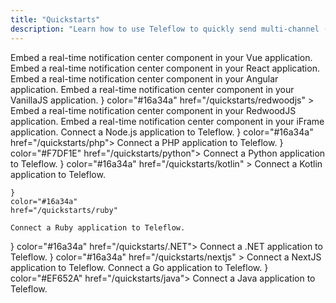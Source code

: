 ```yaml
---
title: "Quickstarts"
description: "Learn how to use Teleflow to quickly send multi-channel (SMS, Email, Chat, Push) notifications with any language/framework of your choice."
---
```


<CardGroup cols={3}>
  <Card title="Vue" icon="vuejs" color="#47BA87" href="/quickstarts/vue">
    Embed a real-time notification center component in your Vue application.
  </Card>
  <Card title="React" icon="react" color="#00D7FE" href="/quickstarts/react">
    Embed a real-time notification center component in your React application.
  </Card>
  <Card
    title="Angular"
    icon="angular"
    color="#BC002C"
    href="/quickstarts/angular"
  >
    Embed a real-time notification center component in your Angular application.
  </Card>
  <Card
    title="VanillaJS"
    icon="js"
    color="#F7DF1E"
    href="/quickstarts/vanillajs"
  >
    Embed a real-time notification center component in your VanillaJS
    application.
  </Card>
  <Card
    title="RedwoodJS"
    icon={
      <svg
        xmlns="http://www.w3.org/2000/svg"
        width="25"
        height="23"
        viewBox="0 0 256 277"
      >
        <path
          fill="#FFF"
          d="M112.39 3.928C101.983 9.164 80.046 19.36 68.16 27.493c-11.885 8.134-10.407 15.711-15.61 20.948c-5.203 5.237-20.814 18.329-31.22 26.184c-10.407 7.855-7.806 28.803-10.407 36.658c-2.602 7.855-7.806 26.184-10.407 34.04c-2.602 7.855 5.203 18.329 10.407 28.802c5.203 10.474 18.211 39.277 23.415 49.75c5.203 10.474 20.813 5.237 33.822 15.71c13.009 10.475 31.22 23.568 44.229 31.423c13.008 7.855 18.212 7.855 31.22 0c13.009-7.855 31.22-20.948 44.23-31.422c13.008-10.474 28.618-5.237 33.822-15.71c5.203-10.474 18.211-39.277 23.415-49.75c5.203-10.474 13.008-20.948 10.406-28.803c-2.602-7.856-7.804-26.185-10.406-34.04c-2.602-7.855 0-28.803-10.407-36.658s-22.487-17.857-31.22-26.184c-8.734-8.327-5.204-13.092-15.61-20.948c-10.407-7.855-33.823-18.329-44.23-23.565c-10.406-5.237-20.813-5.237-31.22 0Z"
        />
        <path
          fill="#BF4722"
          d="m75.644 49.319l48.694 33.238a6.886 6.886 0 0 0 3.7 1.155a6.665 6.665 0 0 0 3.7-1.155l48.73-33.35a6.65 6.65 0 0 0 2.748-5.947a6.633 6.633 0 0 0-3.672-5.418L130.85 13.733a6.692 6.692 0 0 0-5.846 0l-48.546 24.11a6.633 6.633 0 0 0-3.707 5.5a6.649 6.649 0 0 0 2.893 5.976Zm68.933 43.671a6.721 6.721 0 0 0 2.886 5.515l39.037 26.68a6.55 6.55 0 0 0 8.103-.522l32.746-29.288a6.654 6.654 0 0 0 2.213-5.156a6.648 6.648 0 0 0-2.509-5.017L195.787 60.2a6.623 6.623 0 0 0-7.844-.298l-40.48 27.686a6.72 6.72 0 0 0-2.886 5.403Zm-97.09 36.293a6.696 6.696 0 0 1 2.182 5.627a6.524 6.524 0 0 1-3.293 5.068l-23.31 13.973a6.586 6.586 0 0 1-7.5-.512a6.698 6.698 0 0 1-2.195-7.238l8.621-27.127a6.607 6.607 0 0 1 4.551-4.397a6.406 6.406 0 0 1 6.143 1.453l14.8 13.153Zm126.432 2.832l-42.144-28.84a6.622 6.622 0 0 0-7.4 0l-42.145 28.84a6.754 6.754 0 0 0-2.886 5.068a6.88 6.88 0 0 0 2.22 5.44l42.108 37.672a6.597 6.597 0 0 0 4.403 1.677a6.63 6.63 0 0 0 4.403-1.677l42.107-37.672a6.73 6.73 0 0 0 2.183-5.44a6.606 6.606 0 0 0-2.849-5.068Zm-112.41-7.452L28.802 95.375a6.804 6.804 0 0 1-2.22-5.254a6.574 6.574 0 0 1 2.478-5.03l31.266-25.152a6.696 6.696 0 0 1 7.882-.298l40.442 27.685a6.682 6.682 0 0 1 3.01 5.59a6.682 6.682 0 0 1-3.01 5.589l-39 26.68a6.624 6.624 0 0 1-8.14-.522Zm167.95 42.069l-33.302-19.935a6.55 6.55 0 0 0-7.77.745l-40.702 36.33a6.696 6.696 0 0 0-2.13 6.13a6.66 6.66 0 0 0 4.055 5.05l56.463 22.878a6.333 6.333 0 0 0 2.442.485c2.621.008 5-1.54 6.069-3.95l17.501-39.2c1.425-3.102.29-6.787-2.627-8.533Zm4.624-47.658l8.622 27.127h-.074a6.71 6.71 0 0 1-.975 5.958a6.61 6.61 0 0 1-5.353 2.724a6.478 6.478 0 0 1-3.367-.932l-23.348-13.973a6.489 6.489 0 0 1-3.182-5.068a6.62 6.62 0 0 1 2.183-5.627l14.8-13.19a6.59 6.59 0 0 1 6.143-1.454a6.72 6.72 0 0 1 4.551 4.435Zm-123.51 70.91a6.66 6.66 0 0 0-2.109-6.111l-40.701-36.331a6.55 6.55 0 0 0-7.77-.745L26.69 166.732c-2.883 1.754-4.024 5.392-2.664 8.496l17.539 39.2c1.453 3.268 5.21 4.798 8.51 3.465l56.427-22.88a6.659 6.659 0 0 0 4.07-5.03Zm19.98 11.178l45.29 18.333a6.665 6.665 0 0 1 3.997 5.44a6.614 6.614 0 0 1-2.813 6.223l-45.326 31.488a6.551 6.551 0 0 1-3.7 1.191a6.682 6.682 0 0 1-3.7-1.191l-45.29-31.488a6.651 6.651 0 0 1-2.849-6.222a6.775 6.775 0 0 1 4.144-5.44l45.29-18.334a6.69 6.69 0 0 1 4.958 0Z"
        />
      </svg>
    }
    color="#16a34a"
    href="/quickstarts/redwoodjs"
  >
    Embed a real-time notification center component in your RedwoodJS
    application.
  </Card>
  <Card title="iFrame" icon="html5" color="#EF652A" href="/quickstarts/iFrame">
    Embed a real-time notification center component in your iFrame application.
  </Card>
  <Card title="Node.js" icon="node" color="#16a34a" href="/quickstarts/nodejs">
    Connect a Node.js application to Teleflow.
  </Card>
  <Card title="PHP" icon={
    <svg xmlns="http://www.w3.org/2000/svg" width="35" height="35" viewBox="0 0 128 128"><path fill="url(#deviconPhp0)" d="M0 64c0 18.593 28.654 33.667 64 33.667c35.346 0 64-15.074 64-33.667c0-18.593-28.655-33.667-64-33.667C28.654 30.333 0 45.407 0 64Z"/><path fill="#777bb3" d="M64 95.167c33.965 0 61.5-13.955 61.5-31.167c0-17.214-27.535-31.167-61.5-31.167S2.5 46.786 2.5 64c0 17.212 27.535 31.167 61.5 31.167Z"/><path d="M34.772 67.864c2.793 0 4.877-.515 6.196-1.53c1.306-1.006 2.207-2.747 2.68-5.175c.44-2.27.272-3.854-.5-4.71c-.788-.874-2.493-1.317-5.067-1.317h-4.464l-2.473 12.732zM20.173 83.547a.694.694 0 0 1-.68-.828l6.557-33.738a.695.695 0 0 1 .68-.561h14.134c4.442 0 7.748 1.206 9.827 3.585c2.088 2.39 2.734 5.734 1.917 9.935c-.333 1.711-.905 3.3-1.7 4.724a15.818 15.818 0 0 1-3.128 3.92c-1.531 1.432-3.264 2.472-5.147 3.083c-1.852.604-4.232.91-7.07.91h-5.724l-1.634 8.408a.695.695 0 0 1-.682.562z"/><path fill="#fff" d="M34.19 55.826h3.891c3.107 0 4.186.682 4.553 1.089c.607.674.723 2.097.331 4.112c-.439 2.257-1.253 3.858-2.42 4.756c-1.194.92-3.138 1.386-5.773 1.386h-2.786l2.205-11.342zm6.674-8.1H26.731a1.39 1.39 0 0 0-1.364 1.123L18.81 82.588a1.39 1.39 0 0 0 1.363 1.653h7.35a1.39 1.39 0 0 0 1.363-1.124l1.525-7.846h5.151c2.912 0 5.364-.318 7.287-.944c1.977-.642 3.796-1.731 5.406-3.237a16.522 16.522 0 0 0 3.259-4.087c.831-1.487 1.429-3.147 1.775-4.931c.86-4.423.161-7.964-2.076-10.524c-2.216-2.537-5.698-3.823-10.349-3.823zM30.301 68.557h4.471c2.963 0 5.17-.557 6.62-1.675c1.451-1.116 2.428-2.98 2.938-5.591c.485-2.508.264-4.277-.665-5.308c-.931-1.03-2.791-1.546-5.584-1.546h-5.036l-2.743 14.12m10.563-19.445c4.252 0 7.353 1.117 9.303 3.348c1.95 2.232 2.536 5.347 1.76 9.346c-.322 1.648-.863 3.154-1.625 4.518c-.764 1.366-1.76 2.614-2.991 3.747c-1.468 1.373-3.097 2.352-4.892 2.935c-1.794.584-4.08.875-6.857.875h-6.296l-1.743 8.97h-7.35l6.558-33.739h14.133"/><path d="M69.459 74.577a.694.694 0 0 1-.682-.827l2.9-14.928c.277-1.42.209-2.438-.19-2.87c-.245-.263-.979-.704-3.15-.704h-5.256l-3.646 18.768a.695.695 0 0 1-.683.56h-7.29a.695.695 0 0 1-.683-.826l6.558-33.739a.695.695 0 0 1 .682-.561h7.29a.695.695 0 0 1 .683.826L64.41 48.42h5.653c4.307 0 7.227.758 8.928 2.321c1.733 1.593 2.275 4.14 1.608 7.573l-3.051 15.702a.695.695 0 0 1-.682.56h-7.407z"/><path fill="#fff" d="M65.31 38.755h-7.291a1.39 1.39 0 0 0-1.364 1.124l-6.557 33.738a1.39 1.39 0 0 0 1.363 1.654h7.291a1.39 1.39 0 0 0 1.364-1.124l3.537-18.205h4.682c2.168 0 2.624.463 2.641.484c.132.14.305.795.019 2.264l-2.9 14.927a1.39 1.39 0 0 0 1.364 1.654h7.408a1.39 1.39 0 0 0 1.363-1.124l3.051-15.7c.715-3.686.103-6.45-1.82-8.217c-1.836-1.686-4.91-2.505-9.398-2.505h-4.81l1.421-7.315a1.39 1.39 0 0 0-1.364-1.655zm0 1.39l-1.743 8.968h6.496c4.087 0 6.907.714 8.457 2.14c1.553 1.426 2.017 3.735 1.398 6.93l-3.052 15.699h-7.407l2.901-14.928c.33-1.698.208-2.856-.365-3.474c-.573-.617-1.793-.926-3.658-.926h-5.829l-3.756 19.327H51.46l6.558-33.739h7.292z"/><path d="M92.136 67.864c2.793 0 4.878-.515 6.198-1.53c1.304-1.006 2.206-2.747 2.679-5.175c.44-2.27.273-3.854-.5-4.71c-.788-.874-2.493-1.317-5.067-1.317h-4.463l-2.475 12.732zM77.54 83.547a.694.694 0 0 1-.682-.828l6.557-33.738a.695.695 0 0 1 .682-.561H98.23c4.442 0 7.748 1.206 9.826 3.585c2.089 2.39 2.734 5.734 1.917 9.935a15.878 15.878 0 0 1-1.699 4.724a15.838 15.838 0 0 1-3.128 3.92c-1.53 1.432-3.265 2.472-5.147 3.083c-1.852.604-4.232.91-7.071.91h-5.723l-1.633 8.408a.695.695 0 0 1-.683.562z"/><path fill="#fff" d="M91.555 55.826h3.891c3.107 0 4.186.682 4.552 1.089c.61.674.724 2.097.333 4.112c-.44 2.257-1.254 3.858-2.421 4.756c-1.195.92-3.139 1.386-5.773 1.386h-2.786l2.204-11.342zm6.674-8.1H84.096a1.39 1.39 0 0 0-1.363 1.123l-6.558 33.739a1.39 1.39 0 0 0 1.364 1.653h7.35a1.39 1.39 0 0 0 1.363-1.124l1.525-7.846h5.15c2.911 0 5.364-.318 7.286-.944c1.978-.642 3.797-1.731 5.408-3.238a16.52 16.52 0 0 0 3.258-4.086c.832-1.487 1.428-3.147 1.775-4.931c.86-4.423.162-7.964-2.076-10.524c-2.216-2.537-5.697-3.823-10.35-3.823zM87.666 68.557h4.47c2.964 0 5.17-.557 6.622-1.675c1.45-1.116 2.428-2.98 2.936-5.591c.487-2.508.266-4.277-.665-5.308c-.93-1.03-2.791-1.546-5.583-1.546h-5.035Zm10.563-19.445c4.251 0 7.354 1.117 9.303 3.348c1.95 2.232 2.537 5.347 1.759 9.346c-.32 1.648-.862 3.154-1.624 4.518c-.763 1.366-1.76 2.614-2.992 3.747c-1.467 1.373-3.097 2.352-4.892 2.935c-1.793.584-4.078.875-6.856.875h-6.295l-1.745 8.97h-7.35l6.558-33.739h14.133"/><defs><radialGradient id="deviconPhp0" cx="0" cy="0" r="1" gradientTransform="translate(38.426 42.169) scale(84.04136)" gradientUnits="userSpaceOnUse"><stop stopColor="#AEB2D5"/><stop offset=".3" stopColor="#AEB2D5"/><stop offset=".75" stopColor="#484C89"/><stop offset="1" stopColor="#484C89"/></radialGradient></defs></svg>
  } color="#16a34a" href="/quickstarts/php">
    Connect a PHP application to Teleflow.
  </Card>
  <Card title="Python" icon={
    <svg xmlns="http://www.w3.org/2000/svg" width="35" height="34.87" viewBox="0 0 256 255"><defs><linearGradient id="logosPython0" x1="12.959%" x2="79.639%" y1="12.039%" y2="78.201%"><stop offset="0%" stopColor="#387EB8"/><stop offset="100%" stopColor="#366994"/></linearGradient><linearGradient id="logosPython1" x1="19.128%" x2="90.742%" y1="20.579%" y2="88.429%"><stop offset="0%" stopColor="#FFE052"/><stop offset="100%" stopColor="#FFC331"/></linearGradient></defs><path fill="url(#logosPython0)" d="M126.916.072c-64.832 0-60.784 28.115-60.784 28.115l.072 29.128h61.868v8.745H41.631S.145 61.355.145 126.77c0 65.417 36.21 63.097 36.21 63.097h21.61v-30.356s-1.165-36.21 35.632-36.21h61.362s34.475.557 34.475-33.319V33.97S194.67.072 126.916.072ZM92.802 19.66a11.12 11.12 0 0 1 11.13 11.13a11.12 11.12 0 0 1-11.13 11.13a11.12 11.12 0 0 1-11.13-11.13a11.12 11.12 0 0 1 11.13-11.13Z"/><path fill="url(#logosPython1)" d="M128.757 254.126c64.832 0 60.784-28.115 60.784-28.115l-.072-29.127H127.6v-8.745h86.441s41.486 4.705 41.486-60.712c0-65.416-36.21-63.096-36.21-63.096h-21.61v30.355s1.165 36.21-35.632 36.21h-61.362s-34.475-.557-34.475 33.32v56.013s-5.235 33.897 62.518 33.897Zm34.114-19.586a11.12 11.12 0 0 1-11.13-11.13a11.12 11.12 0 0 1 11.13-11.131a11.12 11.12 0 0 1 11.13 11.13a11.12 11.12 0 0 1-11.13 11.13Z"/></svg>
  } color="#F7DF1E" href="/quickstarts/python">
    Connect a Python application to Teleflow.
  </Card>
  <Card
    title="Kotlin"
    icon={
      <svg
        xmlns="http://www.w3.org/2000/svg"
        width="20"
        height="20"
        viewBox="0 0 256 256"
      >
        <defs>
          <linearGradient
            id="logosKotlinIcon0"
            x1="99.991%"
            x2=".01%"
            y1="-.011%"
            y2="100.01%"
          >
            <stop offset=".344%" stopColor="#E44857" />
            <stop offset="46.89%" stopColor="#C711E1" />
            <stop offset="100%" stopColor="#7F52FF" />
          </linearGradient>
        </defs>
        <path fill="url(#logosKotlinIcon0)" d="M256 256H0V0h256L128 127.949z" />
      </svg>
    }
    color="#16a34a"
    href="/quickstarts/kotlin"
  >
    Connect a Kotlin application to Teleflow.
  </Card>
  <Card
    title="Ruby"
    icon={
      <svg xmlns="http://www.w3.org/2000/svg" width="20" height="19.93" viewBox="0 0 256 255"><defs><linearGradient id="logosRuby0" x1="84.75%" x2="58.254%" y1="111.399%" y2="64.584%"><stop offset="0%" stopColor="#FB7655"/><stop offset="0%" stopColor="#FB7655"/><stop offset="41%" stopColor="#E42B1E"/><stop offset="99%" stopColor="#900"/><stop offset="100%" stopColor="#900"/></linearGradient><linearGradient id="logosRuby1" x1="116.651%" x2="1.746%" y1="60.89%" y2="19.288%"><stop offset="0%" stopColor="#871101"/><stop offset="0%" stopColor="#871101"/><stop offset="99%" stopColor="#911209"/><stop offset="100%" stopColor="#911209"/></linearGradient><linearGradient id="logosRuby2" x1="75.774%" x2="38.978%" y1="219.327%" y2="7.829%"><stop offset="0%" stopColor="#871101"/><stop offset="0%" stopColor="#871101"/><stop offset="99%" stopColor="#911209"/><stop offset="100%" stopColor="#911209"/></linearGradient><linearGradient id="logosRuby3" x1="50.012%" x2="66.483%" y1="7.234%" y2="79.135%"><stop offset="0%" stopColor="#FFF"/><stop offset="0%" stopColor="#FFF"/><stop offset="23%" stopColor="#E57252"/><stop offset="46%" stopColor="#DE3B20"/><stop offset="99%" stopColor="#A60003"/><stop offset="100%" stopColor="#A60003"/></linearGradient><linearGradient id="logosRuby4" x1="46.174%" x2="49.932%" y1="16.348%" y2="83.047%"><stop offset="0%" stopColor="#FFF"/><stop offset="0%" stopColor="#FFF"/><stop offset="23%" stopColor="#E4714E"/><stop offset="56%" stopColor="#BE1A0D"/><stop offset="99%" stopColor="#A80D00"/><stop offset="100%" stopColor="#A80D00"/></linearGradient><linearGradient id="logosRuby5" x1="36.965%" x2="49.528%" y1="15.594%" y2="92.478%"><stop offset="0%" stopColor="#FFF"/><stop offset="0%" stopColor="#FFF"/><stop offset="18%" stopColor="#E46342"/><stop offset="40%" stopColor="#C82410"/><stop offset="99%" stopColor="#A80D00"/><stop offset="100%" stopColor="#A80D00"/></linearGradient><linearGradient id="logosRuby6" x1="13.609%" x2="85.764%" y1="58.346%" y2="-46.717%"><stop offset="0%" stopColor="#FFF"/><stop offset="0%" stopColor="#FFF"/><stop offset="54%" stopColor="#C81F11"/><stop offset="99%" stopColor="#BF0905"/><stop offset="100%" stopColor="#BF0905"/></linearGradient><linearGradient id="logosRuby7" x1="27.624%" x2="50.745%" y1="21.135%" y2="79.056%"><stop offset="0%" stopColor="#FFF"/><stop offset="0%" stopColor="#FFF"/><stop offset="31%" stopColor="#DE4024"/><stop offset="99%" stopColor="#BF190B"/><stop offset="100%" stopColor="#BF190B"/></linearGradient><linearGradient id="logosRuby8" x1="-20.667%" x2="104.242%" y1="122.282%" y2="-6.342%"><stop offset="0%" stopColor="#BD0012"/><stop offset="0%" stopColor="#BD0012"/><stop offset="7%" stopColor="#FFF"/><stop offset="17%" stopColor="#FFF"/><stop offset="27%" stopColor="#C82F1C"/><stop offset="33%" stopColor="#820C01"/><stop offset="46%" stopColor="#A31601"/><stop offset="72%" stopColor="#B31301"/><stop offset="99%" stopColor="#E82609"/><stop offset="100%" stopColor="#E82609"/></linearGradient><linearGradient id="logosRuby9" x1="58.792%" x2="11.964%" y1="65.205%" y2="50.128%"><stop offset="0%" stopColor="#8C0C01"/><stop offset="0%" stopColor="#8C0C01"/><stop offset="54%" stopColor="#990C00"/><stop offset="99%" stopColor="#A80D0E"/><stop offset="100%" stopColor="#A80D0E"/></linearGradient><linearGradient id="logosRubya" x1="79.319%" x2="23.088%" y1="62.754%" y2="17.888%"><stop offset="0%" stopColor="#7E110B"/><stop offset="0%" stopColor="#7E110B"/><stop offset="99%" stopColor="#9E0C00"/><stop offset="100%" stopColor="#9E0C00"/></linearGradient><linearGradient id="logosRubyb" x1="92.88%" x2="59.841%" y1="74.122%" y2="39.704%"><stop offset="0%" stopColor="#79130D"/><stop offset="0%" stopColor="#79130D"/><stop offset="99%" stopColor="#9E120B"/><stop offset="100%" stopColor="#9E120B"/></linearGradient><linearGradient id="logosRubyc" x1="56.57%" x2="3.105%" y1="101.717%" y2="11.993%"><stop offset="0%" stopColor="#8B2114"/><stop offset="0%" stopColor="#8B2114"/><stop offset="43%" stopColor="#9E100A"/><stop offset="99%" stopColor="#B3100C"/><stop offset="100%" stopColor="#B3100C"/></linearGradient><linearGradient id="logosRubyd" x1="30.87%" x2="92.471%" y1="35.599%" y2="100.694%"><stop offset="0%" stopColor="#B31000"/><stop offset="0%" stopColor="#B31000"/><stop offset="44%" stopColor="#910F08"/><stop offset="99%" stopColor="#791C12"/><stop offset="100%" stopColor="#791C12"/></linearGradient><radialGradient id="logosRubye" cx="32.001%" cy="40.21%" r="69.573%" fx="32.001%" fy="40.21%"><stop offset="0%" stopColor="#A80D00"/><stop offset="0%" stopColor="#A80D00"/><stop offset="99%" stopColor="#7E0E08"/><stop offset="100%" stopColor="#7E0E08"/></radialGradient><radialGradient id="logosRubyf" cx="13.549%" cy="40.86%" r="88.386%" fx="13.549%" fy="40.86%"><stop offset="0%" stopColor="#A30C00"/><stop offset="0%" stopColor="#A30C00"/><stop offset="99%" stopColor="#800E08"/><stop offset="100%" stopColor="#800E08"/></radialGradient></defs><path fill="url(#logosRuby0)" d="m197.467 167.764l-145.52 86.41l188.422-12.787L254.88 51.393l-57.414 116.37Z"/><path fill="url(#logosRuby1)" d="M240.677 241.257L224.482 129.48l-44.113 58.25l60.308 53.528Z"/><path fill="url(#logosRuby2)" d="m240.896 241.257l-118.646-9.313l-69.674 21.986l188.32-12.673Z"/><path fill="url(#logosRuby3)" d="m52.744 253.955l29.64-97.1L17.16 170.8l35.583 83.154Z"/><path fill="url(#logosRuby4)" d="M180.358 188.05L153.085 81.226l-78.047 73.16l105.32 33.666Z"/><path fill="url(#logosRuby5)" d="m248.693 82.73l-73.777-60.256l-20.544 66.418l94.321-6.162Z"/><path fill="url(#logosRuby6)" d="M214.191.99L170.8 24.97L143.424.669l70.767.322Z"/><path fill="url(#logosRuby7)" d="m0 203.372l18.177-33.151l-14.704-39.494L0 203.372Z"/><path fill="#FFF" d="m2.496 129.48l14.794 41.963l64.283-14.422l73.39-68.207l20.712-65.787L143.063 0L87.618 20.75c-17.469 16.248-51.366 48.396-52.588 49c-1.21.618-22.384 40.639-32.534 59.73Z"/><path fill="url(#logosRuby8)" d="M54.442 54.094c37.86-37.538 86.667-59.716 105.397-40.818c18.72 18.898-1.132 64.823-38.992 102.349c-37.86 37.525-86.062 60.925-104.78 42.027c-18.73-18.885.515-66.032 38.375-103.558Z"/><path fill="url(#logosRuby9)" d="m52.744 253.916l29.408-97.409l97.665 31.376c-35.312 33.113-74.587 61.106-127.073 66.033Z"/><path fill="url(#logosRubya)" d="m155.092 88.622l25.073 99.313c29.498-31.016 55.972-64.36 68.938-105.603l-94.01 6.29Z"/><path fill="url(#logosRubyb)" d="M248.847 82.833c10.035-30.282 12.35-73.725-34.966-81.791l-38.825 21.445l73.791 60.346Z"/><path fill="#9E1209" d="M0 202.935c1.39 49.979 37.448 50.724 52.808 51.162l-35.48-82.86L0 202.935Z"/><path fill="url(#logosRubye)" d="M155.232 88.777c22.667 13.932 68.35 41.912 69.276 42.426c1.44.81 19.695-30.784 23.838-48.64l-93.114 6.214Z"/><path fill="url(#logosRubyf)" d="m82.113 156.507l39.313 75.848c23.246-12.607 41.45-27.967 58.121-44.42l-97.434-31.428Z"/><path fill="url(#logosRubyc)" d="m17.174 171.34l-5.57 66.328c10.51 14.357 24.97 15.605 40.136 14.486c-10.973-27.311-32.894-81.92-34.566-80.814Z"/><path fill="url(#logosRubyd)" d="m174.826 22.654l78.1 10.96c-4.169-17.662-16.969-29.06-38.787-32.623l-39.313 21.663Z"/></svg>

    }
    color="#16a34a"
    href="/quickstarts/ruby"

>

    Connect a Ruby application to Teleflow.

  </Card>
  <Card title=".NET" icon={
    <svg xmlns="http://www.w3.org/2000/svg" width="35" height="35" viewBox="0 0 256 256"><g fill="none"><rect width="256" height="256" fill="#512BD4" rx="60"/><path fill="#fff" d="M24.052 168.943c-2.236 0-4.138-.731-5.703-2.194c-1.566-1.501-2.349-3.283-2.349-5.347c0-2.101.783-3.902 2.349-5.403c1.565-1.5 3.466-2.251 5.703-2.251c2.274 0 4.194.751 5.76 2.251c1.603 1.501 2.404 3.302 2.404 5.403c0 2.064-.801 3.846-2.404 5.347c-1.566 1.463-3.486 2.194-5.76 2.194Zm89.415-1.238H98.929l-38.304-59.318a26.371 26.371 0 0 1-2.404-4.672h-.336c.298 1.726.447 5.422.447 11.087v52.903H45.471V87H60.96l37.018 57.912c1.566 2.402 2.572 4.052 3.02 4.953h.223c-.372-2.139-.559-5.759-.559-10.863V87h12.805v80.705Zm62.631 0h-45.014V87h43.225v11.369h-29.916v22.849h27.568v11.312h-27.568v23.863h31.705v11.312Zm63.973-69.336h-23.038v69.336h-13.309V98.369h-22.982V87h59.329v11.369Z"/></g></svg>
  } color="#16a34a" href="/quickstarts/.NET">
    Connect a .NET application to Teleflow.
  </Card>
  <Card
    title="NextJS"
    icon={
      <svg xmlns="http://www.w3.org/2000/svg" width="20" height="20" viewBox="0 0 128 128"><path d="M64 0C28.7 0 0 28.7 0 64s28.7 64 64 64c11.2 0 21.7-2.9 30.8-7.9L48.4 55.3v36.6h-6.8V41.8h6.8l50.5 75.8C116.4 106.2 128 86.5 128 64c0-35.3-28.7-64-64-64zm22.1 84.6l-7.5-11.3V41.8h7.5v42.8z"/></svg>
    }
    color="#16a34a"
    href="/quickstarts/nextjs"
  >
    Connect a NextJS application to Teleflow.
  </Card>
  <Card title="Go" icon="golang" color="#00D7FE" href="/quickstarts/go">
    Connect a Go application to Teleflow.
  </Card>
  <Card title="Java" icon={
    <svg xmlns="http://www.w3.org/2000/svg" width="35" height="35" viewBox="0 0 128 128"><path fill="#0074BD" d="M47.617 98.12s-4.767 2.774 3.397 3.71c9.892 1.13 14.947.968 25.845-1.092c0 0 2.871 1.795 6.873 3.351c-24.439 10.47-55.308-.607-36.115-5.969zm-2.988-13.665s-5.348 3.959 2.823 4.805c10.567 1.091 18.91 1.18 33.354-1.6c0 0 1.993 2.025 5.132 3.131c-29.542 8.64-62.446.68-41.309-6.336z"/><path fill="#EA2D2E" d="M69.802 61.271c6.025 6.935-1.58 13.17-1.58 13.17s15.289-7.891 8.269-17.777c-6.559-9.215-11.587-13.792 15.635-29.58c0 .001-42.731 10.67-22.324 34.187z"/><path fill="#0074BD" d="M102.123 108.229s3.529 2.91-3.888 5.159c-14.102 4.272-58.706 5.56-71.094.171c-4.451-1.938 3.899-4.625 6.526-5.192c2.739-.593 4.303-.485 4.303-.485c-4.953-3.487-32.013 6.85-13.743 9.815c49.821 8.076 90.817-3.637 77.896-9.468zM49.912 70.294s-22.686 5.389-8.033 7.348c6.188.828 18.518.638 30.011-.326c9.39-.789 18.813-2.474 18.813-2.474s-3.308 1.419-5.704 3.053c-23.042 6.061-67.544 3.238-54.731-2.958c10.832-5.239 19.644-4.643 19.644-4.643zm40.697 22.747c23.421-12.167 12.591-23.86 5.032-22.285c-1.848.385-2.677.72-2.677.72s.688-1.079 2-1.543c14.953-5.255 26.451 15.503-4.823 23.725c0-.002.359-.327.468-.617z"/><path fill="#EA2D2E" d="M76.491 1.587S89.459 14.563 64.188 34.51c-20.266 16.006-4.621 25.13-.007 35.559c-11.831-10.673-20.509-20.07-14.688-28.815C58.041 28.42 81.722 22.195 76.491 1.587z"/><path fill="#0074BD" d="M52.214 126.021c22.476 1.437 57-.8 57.817-11.436c0 0-1.571 4.032-18.577 7.231c-19.186 3.612-42.854 3.191-56.887.874c0 .001 2.875 2.381 17.647 3.331z"/></svg>
  } color="#EF652A" href="/quickstarts/java">
    Connect a Java application to Teleflow.
  </Card>
</CardGroup>
